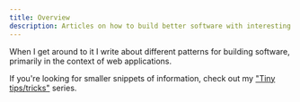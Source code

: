 ```yaml
---
title: Overview
description: Articles on how to build better software with interesting patterns and techniques.
---
```


When I get around to it I write about different patterns for building software, primarily in the context of web applications.

If you're looking for smaller snippets of information, check out my ["Tiny tips/tricks"](/how-to) series.

<Snippet file="favourite-posts.mdx" />
